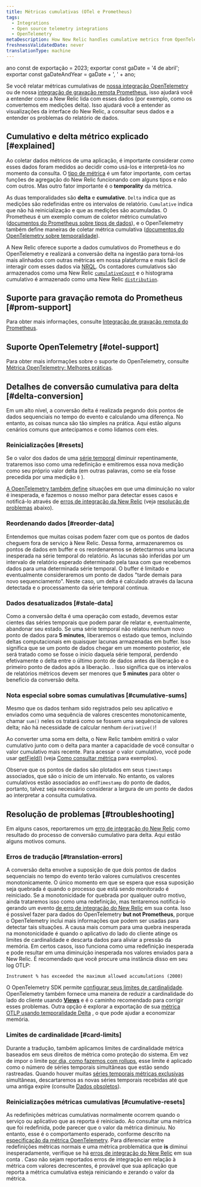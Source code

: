```yaml
---
title: Métricas cumulativas (OTel e Prometheus)
tags:
  - Integrations
  - Open source telemetry integrations
  - OpenTelemetry
metaDescription: How New Relic handles cumulative metrics from OpenTelemetry and Prometheus.
freshnessValidatedDate: never
translationType: machine
---
```



ano const de exportação = 2023; exportar const gaDate = '4 de abril'; exportar const gaDateAndYear = gaDate + ', ' + ano;

Se você relatar métricas cumulativas de [nossa integração OpenTelemetry](/docs/more-integrations/open-source-telemetry-integrations/opentelemetry/opentelemetry-introduction) ou de nossa [integração de gravação remota Prometheus](/docs/infrastructure/prometheus-integrations/install-configure-remote-write/set-your-prometheus-remote-write-integration), isso ajudará você a entender como a New Relic lida com esses dados (por exemplo, como os convertemos em medições delta). Isso ajudará você a entender as visualizações da interface do New Relic, a consultar seus dados e a entender os problemas do relatório de dados.

## Cumulativo e delta métrico explicado [#explained]

Ao coletar dados métricos de uma aplicação, é importante considerar _como_ esses dados foram medidos ao decidir como usá-los e interpretá-los no momento da consulta. O [tipo de métrica](/docs/data-apis/understand-data/metric-data/metric-data-type/#metric-types) é um fator importante, com certas funções de agregação do New Relic funcionando com alguns tipos e não com outros. Mas outro fator importante é o <DNT>**temporality**</DNT> da métrica.

As duas temporalidades são <DNT>**delta**</DNT> e <DNT>**cumulative**</DNT>. `Delta` indica que as medições são redefinidas entre os intervalos de relatório. `Cumulative` indica que não há reinicialização e que as medições são acumuladas. O Prometheus é um exemplo comum de coletor métrico cumulativo ([documentos do Prometheus sobre tipos de dados](https://prometheus.io/docs/concepts/metric_types)), e o OpenTelemetry também define maneiras de coletar métrica cumulativa ([documentos do OpenTelemetry sobre temporalidade](https://opentelemetry.io/docs/reference/specification/metrics/data-model/#temporality)).

A New Relic oferece suporte a dados cumulativos do Prometheus e do OpenTelemetry e realizará a conversão delta na ingestão para torná-los mais alinhados com outras métricas em nossa plataforma e mais fácil de interagir com esses dados via [NRQL](/docs/query-your-data/nrql-new-relic-query-language/get-started/introduction-nrql-new-relics-query-language). Os contadores cumulativos são armazenados como uma New Relic [`cumulativeCount`](/docs/data-apis/understand-data/metric-data/metric-data-type/#metric-types) e o histograma cumulativo é armazenado como uma New Relic [`distribution`](/docs/data-apis/understand-data/metric-data/metric-data-type/#metric-types).

## Suporte para gravação remota do Prometheus [#prom-support]

Para obter mais informações, consulte [Integração de gravação remota do Prometheus](/docs/infrastructure/prometheus-integrations/get-started/send-prometheus-metric-data-new-relic).

## Suporte OpenTelemetry [#otel-support]

Para obter mais informações sobre o suporte do OpenTelemetry, consulte [Métrica OpenTelemetry: Melhores práticas](/docs/more-integrations/open-source-telemetry-integrations/opentelemetry/best-practices/opentelemetry-best-practices-metrics).

## Detalhes de conversão cumulativa para delta [#delta-conversion]

Em um alto nível, a conversão delta é realizada pegando dois pontos de dados sequenciais no tempo do evento e calculando uma diferença. No entanto, as coisas nunca são tão simples na prática. Aqui estão alguns cenários comuns que antecipamos e como lidamos com eles.

### Reinicializações [#resets]

Se o valor dos dados de uma [série temporal](https://opentelemetry.io/docs/reference/specification/metrics/data-model/#timeseries-model) diminuir repentinamente, trataremos isso como uma redefinição e emitiremos essa nova medição como seu próprio valor delta (em outras palavras, como se ela fosse precedida por uma medição `0` ).

[A OpenTelemetry também define](https://opentelemetry.io/docs/reference/specification/metrics/data-model/#resets-and-gaps) situações em que uma diminuição no valor é inesperada, e fazemos o nosso melhor para detectar esses casos e notificá-lo através de [erros de integração da New Relic](/docs/data-apis/manage-data/nrintegrationerror) (veja [resolução de problemas](#troubleshooting) abaixo).

### Reordenando dados [#reorder-data]

Entendemos que muitas coisas podem fazer com que os pontos de dados cheguem fora de serviço à New Relic. Dessa forma, armazenaremos os pontos de dados em buffer e os reordenaremos se detectarmos uma lacuna inesperada na série temporal do relatório. As lacunas são inferidas por um intervalo de relatório esperado determinado pela taxa com que recebemos dados para uma determinada série temporal. O buffer é limitado e eventualmente consideraremos um ponto de dados "tarde demais para novo sequenciamento". Neste caso, um delta é calculado através da lacuna detectada e o processamento da série temporal continua.

### Dados desatualizados [#stale-data]

Como a conversão delta é uma operação com estado, devemos estar cientes das séries temporais que podem parar de relatar e, eventualmente, abandonar seu estado. Se uma série temporal não relatou nenhum novo ponto de dados para <DNT>**5 minutes**</DNT>, liberaremos o estado que temos, incluindo deltas computacionais em quaisquer lacunas armazenadas em buffer. Isso significa que se um ponto de dados chegar em um momento posterior, ele será tratado como se fosse o início daquela série temporal, perdendo efetivamente o delta entre o último ponto de dados antes da liberação e o primeiro ponto de dados após a liberação. . Isso significa que os intervalos de relatórios métricos devem ser menores que <DNT>**5 minutes**</DNT> para obter o benefício da conversão delta.

### Nota especial sobre somas cumulativas [#cumulative-sums]

Mesmo que os dados tenham sido registrados pelo seu aplicativo e enviados como uma sequência de valores crescentes monotonicamente, chamar `sum()` neles os tratará como se fossem uma sequência de valores delta; não há necessidade de calcular nenhum `derivative()`!

Ao converter uma soma em delta, o New Relic também emitirá o valor cumulativo junto com o delta para manter a capacidade de você consultar o valor cumulativo mais recente. Para acessar o valor cumulativo, você pode usar [getField()](/docs/query-your-data/nrql-new-relic-query-language/get-started/nrql-syntax-clauses-functions/#func-getfield) (veja [Como consultar métrica](/docs/more-integrations/open-source-telemetry-integrations/opentelemetry/best-practices/opentelemetry-best-practices-metrics/#query) para exemplos).

Observe que os pontos de dados são plotados em seus `timestamps` associados, que são o início de um intervalo. No entanto, os valores cumulativos estão associados ao `endTimestamp` do ponto de dados, portanto, talvez seja necessário considerar a largura de um ponto de dados ao interpretar a consulta cumulativa.

## Resolução de problemas [#troubleshooting]

Em alguns casos, reportaremos um [erro de integração do New Relic](/docs/data-apis/manage-data/nrintegrationerror) como resultado do processo de conversão cumulativo para delta. Aqui estão alguns motivos comuns.

### Erros de tradução [#translation-errors]

A conversão delta envolve a suposição de que dois pontos de dados sequenciais no tempo do evento terão valores cumulativos crescentes monotonicamente. O único momento em que se espera que essa suposição seja quebrada é quando o processo que está sendo monitorado é reiniciado. Se a monotonicidade for quebrada por qualquer outro motivo, ainda trataremos isso como uma redefinição, mas tentaremos notificá-lo gerando um evento [de erro de integração do New Relic](/docs/data-apis/manage-data/nrintegrationerror) em sua conta. Isso é possível fazer para dados do OpenTelemetry <DNT>**but not Prometheus**</DNT>, porque o OpenTelemetry inclui mais informações que podem ser usadas para detectar tais situações. A causa mais comum para uma quebra inesperada na monotonicidade é quando o aplicativo do lado do cliente atinge os limites de cardinalidade e descarta dados para aliviar a pressão da memória. Em certos casos, isso funciona como uma redefinição inesperada e pode resultar em uma diminuição inesperada nos valores enviados para a New Relic. É recomendado que você procure uma instância disso em seu log OTLP:

```
Instrument % has exceeded the maximum allowed accumulations (2000)
```

O OpenTelemetry SDK permite [configurar seus limites de cardinalidade](https://opentelemetry.io/docs/specs/otel/metrics/sdk/#cardinality-limits). OpenTelemetry também fornece uma maneira de reduzir a cardinalidade do lado do cliente usando [<DNT>**Views**</DNT>](https://opentelemetry.io/docs/reference/specification/metrics/sdk/#view) e é o caminho recomendado para corrigir esses problemas. Outra opção é explorar a exportação de sua [métrica OTLP usando temporalidade Delta](https://opentelemetry.io/docs/reference/specification/metrics/sdk_exporters/otlp/#additional-configuration) , o que pode ajudar a economizar memória.

### Limites de cardinalidade [#card-limits]

Durante a tradução, também aplicamos limites de cardinalidade métrica baseados em seus direitos de métrica como proteção do sistema. Em vez de impor o limite [por dia, como fazemos com rollups](/docs/data-apis/ingest-apis/metric-api/metric-api-limits-restricted-attributes/#incident-unique-timeseries), esse limite é aplicado como o número de séries temporais simultâneas que estão sendo rastreadas. Quando houver muitas [séries temporais métricas exclusivas](/docs/data-apis/ingest-apis/metric-api/NRQL-high-cardinality-metrics/#what-why) simultâneas, descartaremos as novas séries temporais recebidas até que uma antiga expire (consulte [Dados obsoletos](#stale-data)).

### Reinicializações métricas cumulativas [#cumulative-resets]

As redefinições métricas cumulativas normalmente ocorrem quando o serviço ou aplicativo que as reporta é reiniciado. Ao consultar uma métrica que foi redefinida, pode parecer que o valor da métrica diminuiu. No entanto, esse é o comportamento esperado, conforme descrito na [especificação da métrica OpenTelemetry](https://opentelemetry.io/docs/reference/specification/metrics/data-model/#resets-and-gaps). Para diferenciar entre redefinições métricas normais e uma métrica problemática que <DNT>**is**</DNT> diminui inesperadamente, verifique se há [erros de integração do New Relic](/docs/data-apis/manage-data/nrintegrationerror) em sua conta . Caso não sejam reportados erros de integração em relação à métrica com valores decrescentes, é provável que sua aplicação que reporta a métrica cumulativa esteja reiniciando e zerando o valor da métrica.